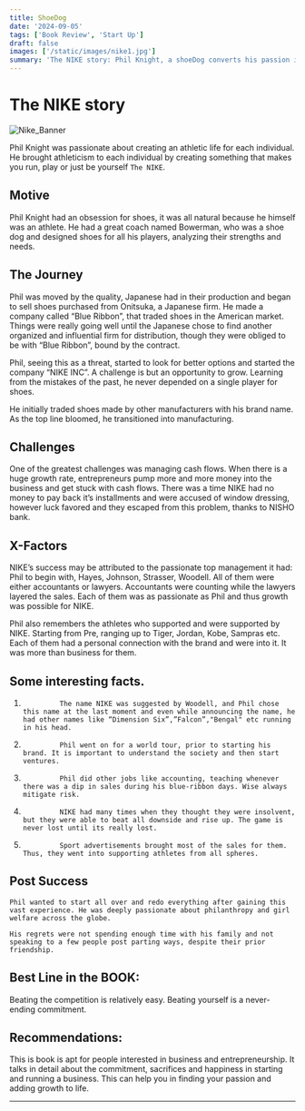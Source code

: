 ```yaml
---
title: ShoeDog
date: '2024-09-05'
tags: ['Book Review', 'Start Up']
draft: false
images: ['/static/images/nike1.jpg']
summary: 'The NIKE story: Phil Knight, a shoeDog converts his passion into a business... Business is a fight with odds and evens, sacrifices and risks. Know what takes to start a business?'
---
```


# The NIKE story

![Nike_Banner](/static/images/nike1.jpg)

Phil Knight was passionate about creating an athletic life for each individual. He brought athleticism to each individual by creating something that makes you run, play or just be yourself `The NIKE`.

## Motive

Phil Knight had an obsession for shoes, it was all natural because he himself was an athlete. He had a great coach named Bowerman, who was a shoe dog and designed shoes for all his players, analyzing their strengths and needs.

## The Journey

Phil was moved by the quality, Japanese had in their production and began to sell shoes purchased from Onitsuka, a Japanese firm. He made a company called “Blue Ribbon”, that traded shoes in the American market. Things were really going well until the Japanese chose to find another organized and influential firm for distribution, though they were obliged to be with “Blue Ribbon”, bound by the contract.

Phil, seeing this as a threat, started to look for better options and started the company “NIKE INC”. A challenge is but an opportunity to grow. Learning from the mistakes of the past, he never depended on a single player for shoes.

He initially traded shoes made by other manufacturers with his brand name. As the top line bloomed, he transitioned into manufacturing.

## Challenges

One of the greatest challenges was managing cash flows. When there is a huge growth rate, entrepreneurs pump more and more money into the business and get stuck with cash flows. There was a time NIKE had no money to pay back it’s installments and were accused of window dressing, however luck favored and they escaped from this problem, thanks to NISHO bank.

## X-Factors

NIKE’s success may be attributed to the passionate top management it had: Phil to begin with, Hayes, Johnson, Strasser, Woodell. All of them were either accountants or lawyers. Accountants were counting while the lawyers layered the sales. Each of them was as passionate as Phil and thus growth was possible for NIKE.

Phil also remembers the athletes who supported and were supported by NIKE. Starting from Pre, ranging up to Tiger, Jordan, Kobe, Sampras etc. Each of them had a personal connection with the brand and were into it. It was more than business for them.

## Some interesting facts.

1.              The name NIKE was suggested by Woodell, and Phil chose this name at the last moment and even while announcing the name, he had other names like “Dimension Six”,”Falcon”,"Bengal" etc running in his head.
2.              Phil went on for a world tour, prior to starting his brand. It is important to understand the society and then start ventures.
3.              Phil did other jobs like accounting, teaching whenever there was a dip in sales during his blue-ribbon days. Wise always mitigate risk.
4.              NIKE had many times when they thought they were insolvent, but they were able to beat all downside and rise up. The game is never lost until its really lost.
5.              Sport advertisements brought most of the sales for them. Thus, they went into supporting athletes from all spheres.

## Post Success

    Phil wanted to start all over and redo everything after gaining this vast experience. He was deeply passionate about philanthropy and girl welfare across the globe.

    His regrets were not spending enough time with his family and not speaking to a few people post parting ways, despite their prior friendship.

## Best Line in the BOOK:

Beating the competition is relatively easy. Beating yourself is a never-ending commitment.

## Recommendations:

This is book is apt for people interested in business and entrepreneurship. It talks in detail about the commitment, sacrifices and happiness in starting and running a business. This can help you in finding your passion and adding growth to life.

---
